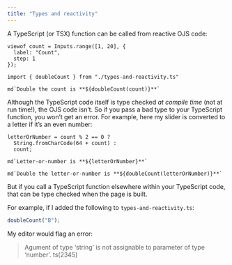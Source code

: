 ```yaml
---
title: "Types and reactivity"
---
```


A TypeScript (or TSX) function can be called from reactive OJS code:

```ojs
viewof count = Inputs.range([1, 20], {
  label: "Count",
  step: 1
});
```

```ojs
import { doubleCount } from "./types-and-reactivity.ts"

md`Double the count is **${doubleCount(count)}**`
```

Although the TypeScript code itself is type checked _at compile time_ (not at run time!), the OJS code isn't. So if you pass a bad type to your TypeScript function, you won't get an error. For example, here my slider is converted to a letter if it's an even number:

```ojs
letterOrNumber = count % 2 == 0 ?
  String.fromCharCode(64 + count) :
  count;
```

```ojs
md`Letter-or-number is **${letterOrNumber}**`
```

```ojs
md`Double the letter-or-number is **${doubleCount(letterOrNumber)}**`
```

But if you call a TypeScript function elsewhere within your TypeScript code, that can be type checked when the page is built.

For example, if I added the following to `types-and-reactivity.ts`:

```ts
doubleCount("B");
```

My editor would flag an error:

> Agument of type 'string' is not assignable to parameter of type 'number'. ts(2345)
